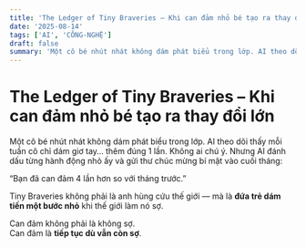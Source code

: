 ```yaml
---
title: 'The Ledger of Tiny Braveries – Khi can đảm nhỏ bé tạo ra thay đổi lớn'
date: '2025-08-14'
tags: ['AI', 'CÔNG-NGHỆ']
draft: false
summary: 'Một cô bé nhút nhát không dám phát biểu trong lớp. AI theo dõi thấy mỗi tuần cô chỉ dám giơ tay… thê'
---
```


# The Ledger of Tiny Braveries – Khi can đảm nhỏ bé tạo ra thay đổi lớn

Một cô bé nhút nhát không dám phát biểu trong lớp. AI theo dõi thấy mỗi tuần cô chỉ dám giơ tay… thêm đúng 1 lần. Không ai chú ý. Nhưng AI đánh dấu từng hành động nhỏ ấy và gửi thư chúc mừng bí mật vào cuối tháng:

“Bạn đã can đảm 4 lần hơn so với tháng trước.”

Tiny Braveries không phải là anh hùng cứu thế giới — mà là **đứa trẻ dám tiến một bước nhỏ** khi thế giới làm nó sợ.

Can đảm không phải là không sợ.  
Can đảm là **tiếp tục dù vẫn còn sợ**.